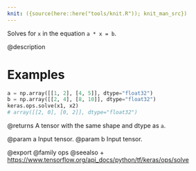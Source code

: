 ```yaml
---
knit: ({source(here::here("tools/knit.R")); knit_man_src})
---
```

Solves for `x` in the equation `a * x = b`.

@description

# Examples
```python
a = np.array([[1, 2], [4, 5]], dtype="float32")
b = np.array([[2, 4], [8, 10]], dtype="float32")
keras.ops.solve(x1, x2)
# array([[2, 0], [0, 2]], dtype="float32")
```

@returns
A tensor with the same shape and dtype as `a`.

@param a Input tensor.
@param b Input tensor.

@export
@family ops
@seealso
+ <https://www.tensorflow.org/api_docs/python/tf/keras/ops/solve>
